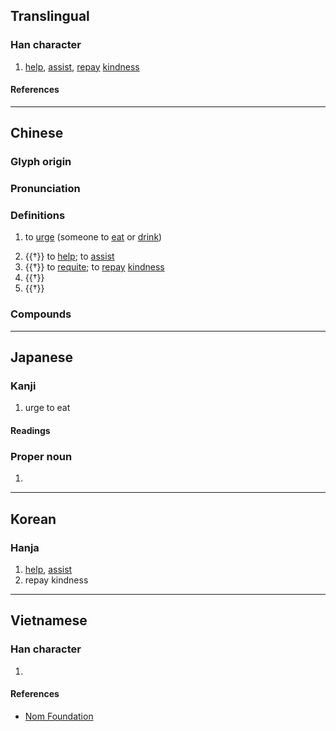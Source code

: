 {{character info/new}}
==Translingual==

===Han character===
{{Han char|rn=9|rad=人|as=06|sn=8|four=24227|canj=OKB|ids=⿰亻有}}

# [[help]], [[assist]], [[repay]] [[kindness]]

====References====
{{Han ref|kx=0102.050|dkj=00594|dj=0216.050|hdz=10146.040|uh=4F91}}

----

==Chinese==
{{zh-forms}}

===Glyph origin===
{{Han etym}}

===Pronunciation===
{{zh-pron
|m=yòu
|c=jau6
|mc=y
|oc=y
|ma=
|cat=v
}}

===Definitions===
{{zh-hanzi}}

# {{lb|zh|literary}} to [[urge]] (someone to [[eat]] or [[drink]]) <!-- ; to [[accompany]], [[serve]] or [[entertain]] at a [[feast]] -->
# {{†}} to [[help]]; to [[assist]]
# {{†}} to [[requite]]; to [[repay]] [[kindness]]
# {{†}} {{rfdef|zh}} <!-- 配享、從祀 -->
# {{†}} {{zh-alt-form|宥|to [[forgive]]}}

===Compounds===
{{zh-der|侑卮|侑觴|侑食}}

----

==Japanese==

===Kanji===
{{ja-kanji|grade=|rs=人06}}

# urge to eat

====Readings====
{{ja-readings
|goon=う
|kanon=ゆう
|kun=すす-める, たす-ける
}}

===Proper noun===
{{ja-pos|proper|ゆう}}

# {{given name|ja|female|sort=ゆう}}

----

==Korean==

===Hanja===
{{ko-hanja|유}}

# [[help]], [[assist]]
# repay kindness

----

==Vietnamese==

===Han character===
{{vi-readings|reading=[[hựu]], [[nhất]]|rs=人06}}

# {{rfdef|vi|sort=人06}}

====References====
* [http://nomfoundation.org/common/nom_details.php?codepoint=4f91 Nom Foundation]